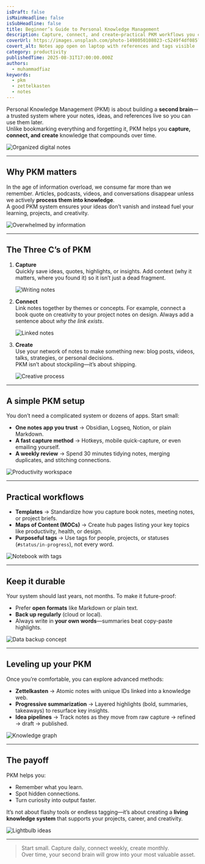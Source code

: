 ```yaml
---
isDraft: false
isMainHeadline: false
isSubHeadline: false
title: Beginner’s Guide to Personal Knowledge Management
description: Capture, connect, and create—practical PKM workflows you can keep for years, not weeks.
coverUrl: https://images.unsplash.com/photo-1498050108023-c5249f4df085?q=80&w=1600&auto=format&fit=crop
covert_alt: Notes app open on laptop with references and tags visible
category: productivity
publishedTime: 2025-08-31T17:00:00.000Z
authors:
  - muhammadfiaz
keywords:
  - pkm
  - zettelkasten
  - notes
---
```


Personal Knowledge Management (PKM) is about building a **second brain**—a trusted system where your notes, ideas, and references live so you can use them later.  
Unlike bookmarking everything and forgetting it, PKM helps you **capture, connect, and create** knowledge that compounds over time.

![Organized digital notes](https://images.unsplash.com/photo-1522202176988-66273c2fd55f?q=80&w=1200&auto=format&fit=crop)

---

## Why PKM matters

In the age of information overload, we consume far more than we remember. Articles, podcasts, videos, and conversations disappear unless we actively **process them into knowledge**.  
A good PKM system ensures your ideas don’t vanish and instead fuel your learning, projects, and creativity.

![Overwhelmed by information](https://images.unsplash.com/photo-1503676260728-1c00da094a0b?q=80&w=1200&auto=format&fit=crop)

---

## The Three C’s of PKM

1. **Capture**  
   Quickly save ideas, quotes, highlights, or insights. Add context (why it matters, where you found it) so it isn’t just a dead fragment.

   ![Writing notes](https://images.unsplash.com/photo-1515879218367-8466d910aaa4?q=80&w=1200&auto=format&fit=crop)

2. **Connect**  
   Link notes together by themes or concepts. For example, connect a book quote on creativity to your project notes on design. Always add a sentence about _why the link exists_.

   ![Linked notes](https://images.unsplash.com/photo-1522202176988-66273c2fd55f?q=80&w=1200&auto=format&fit=crop)

3. **Create**  
   Use your network of notes to make something new: blog posts, videos, talks, strategies, or personal decisions.  
   PKM isn’t about stockpiling—it’s about shipping.

   ![Creative process](https://images.unsplash.com/photo-1487014679447-9f8336841d58?q=80&w=1200&auto=format&fit=crop)

---

## A simple PKM setup

You don’t need a complicated system or dozens of apps. Start small:

- **One notes app you trust** → Obsidian, Logseq, Notion, or plain Markdown.
- **A fast capture method** → Hotkeys, mobile quick-capture, or even emailing yourself.
- **A weekly review** → Spend 30 minutes tidying notes, merging duplicates, and stitching connections.

![Productivity workspace](https://images.unsplash.com/photo-1519389950473-47ba0277781c?q=80&w=1200&auto=format&fit=crop)

---

## Practical workflows

- **Templates** → Standardize how you capture book notes, meeting notes, or project briefs.
- **Maps of Content (MOCs)** → Create hub pages listing your key topics like productivity, health, or design.
- **Purposeful tags** → Use tags for people, projects, or statuses (`#status/in-progress`), not every word.

![Notebook with tags](https://images.unsplash.com/photo-1505691938895-1758d7feb511?q=80&w=1200&auto=format&fit=crop)

---

## Keep it durable

Your system should last years, not months. To make it future-proof:

- Prefer **open formats** like Markdown or plain text.
- **Back up regularly** (cloud or local).
- Always write in **your own words**—summaries beat copy-paste highlights.

![Data backup concept](https://images.unsplash.com/photo-1581092334651-ddf46babaaed?q=80&w=1200&auto=format&fit=crop)

---

## Leveling up your PKM

Once you’re comfortable, you can explore advanced methods:

- **Zettelkasten** → Atomic notes with unique IDs linked into a knowledge web.
- **Progressive summarization** → Layered highlights (bold, summaries, takeaways) to resurface key insights.
- **Idea pipelines** → Track notes as they move from raw capture → refined → draft → published.

![Knowledge graph](https://images.unsplash.com/photo-1553484771-371a605b060b?q=80&w=1200&auto=format&fit=crop)

---

## The payoff

PKM helps you:

- Remember what you learn.
- Spot hidden connections.
- Turn curiosity into output faster.

It’s not about flashy tools or endless tagging—it’s about creating a **living knowledge system** that supports your projects, career, and creativity.

![Lightbulb ideas](https://images.unsplash.com/photo-1504384308090-c894fdcc538d?q=80&w=1200&auto=format&fit=crop)

---

> Start small. Capture daily, connect weekly, create monthly.  
> Over time, your second brain will grow into your most valuable asset.
